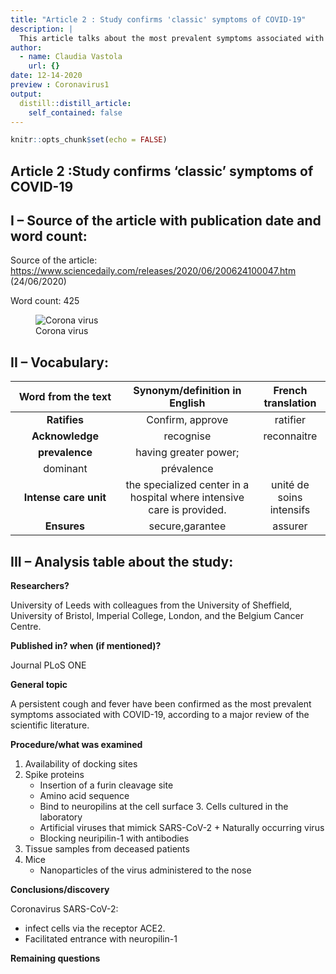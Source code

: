 ```yaml
---
title: "Article 2 : Study confirms 'classic' symptoms of COVID-19"
description: |
  This article talks about the most prevalent symptoms associated with COVID-19, according to a major review of the scientific literature.
author:
  - name: Claudia Vastola
    url: {}
date: 12-14-2020
preview : Coronavirus1
output:
  distill::distill_article:
    self_contained: false
---
```


```r
knitr::opts_chunk$set(echo = FALSE)
```

## Article 2 :Study confirms 'classic' symptoms of COVID-19


## I – Source of the article with publication date and word count:


Source of the article:  <https://www.sciencedaily.com/releases/2020/06/200624100047.htm> (24/06/2020)


Word count: 425


![Corona virus](../images/covid.jpg)


## II – Vocabulary: 


| Word from the text | Synonym/definition in English | French translation | 
|:----------:|:-------------:|:------:|
| **Ratifies** | Confirm, approve | ratifier |
| **Acknowledge** | recognise | reconnaitre |
| **prevalence** | having greater power;
dominant | prévalence |
| **Intense care unit** | the specialized center in a hospital where intensive care is provided. | unité de soins intensifs |
| **Ensures** | secure,garantee | assurer |


## III – Analysis table about the study:


**Researchers?** 

University of Leeds with colleagues from the University of Sheffield, University of Bristol, Imperial College, London, and the Belgium Cancer Centre.


**Published in? when (if mentioned)?**  


Journal PLoS ONE 


**General topic**  


A persistent cough and fever have been confirmed as the most prevalent symptoms associated with COVID-19, according to a major review of the scientific literature.


**Procedure/what was examined** 


1. Availability of docking sites 
2. Spike proteins 
    * Insertion of a furin cleavage site
    * Amino acid sequence
    * Bind to neuropilins at the cell surface 3. Cells cultured in the laboratory
    * Artificial viruses that mimick SARS-CoV-2 + Naturally occurring virus
    * Blocking neuripilin-1 with antibodies 
4. Tissue samples from deceased patients 
5. Mice
    * Nanoparticles of the virus administered to the nose
    
    
**Conclusions/discovery**   

Coronavirus SARS-CoV-2:


- infect cells via the receptor ACE2.
- Facilitated entrance with neuropilin-1 
    
    
**Remaining questions**   




